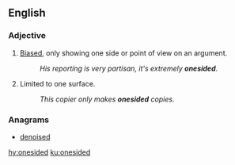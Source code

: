 {{also|one-sided}}
==English==

===Adjective===
{{en-adj}}

# [[biased|Biased]], only showing one side or point of view on an argument.
#: ''His reporting is very partisan, it's extremely '''onesided'''.''
# {{lb|en|not comparable}} Limited to one surface.
#: ''This copier only makes '''onesided''' copies.''

===Anagrams===
* [[denoised#English|denoised]]

[[hy:onesided]]
[[ku:onesided]]